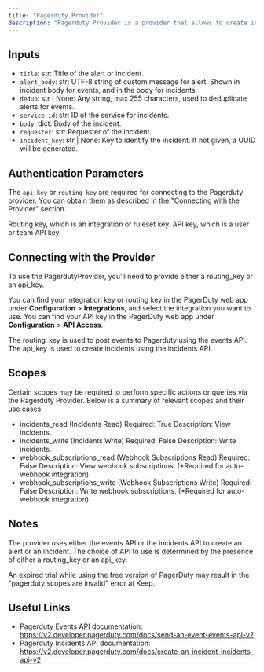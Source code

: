 ```yaml
---
title: "Pagerduty Provider"
description: "Pagerduty Provider is a provider that allows to create incidents or post events to Pagerduty."
---
```


## Inputs

- `title`: str: Title of the alert or incident.
- `alert_body`: str: UTF-8 string of custom message for alert. Shown in incident body for events, and in the body for incidents.
- `dedup`: str | None: Any string, max 255 characters, used to deduplicate alerts for events.
- `service_id`: str: ID of the service for incidents.
- `body`: dict: Body of the incident.
- `requester`: str: Requester of the incident.
- `incident_key`: str | None: Key to identify the incident. If not given, a UUID will be generated.

## Authentication Parameters

The `api_key` or `routing_key` are required for connecting to the Pagerduty provider. You can obtain them as described in the "Connecting with the Provider" section.

Routing key, which is an integration or ruleset key. API key, which is a user or team API key.

## Connecting with the Provider

To use the PagerdutyProvider, you'll need to provide either a routing_key or an api_key.

You can find your integration key or routing key in the PagerDuty web app under **Configuration** > **Integrations**, and select the integration you want to use.
You can find your API key in the PagerDuty web app under **Configuration** > **API Access**.

The routing_key is used to post events to Pagerduty using the events API.
The api_key is used to create incidents using the incidents API.

## Scopes

Certain scopes may be required to perform specific actions or queries via the Pagerduty Provider. Below is a summary of relevant scopes and their use cases:

- incidents_read (Incidents Read)
    Required: True
    Description: View incidents.
- incidents_write (Incidents Write)
    Required: False
    Description: Write incidents.
- webhook_subscriptions_read (Webhook Subscriptions Read)
    Required: False
    Description: View webhook subscriptions.
    (*Required for auto-webhook integration)
- webhook_subscriptions_write (Webhook Subscriptions Write)
    Required: False
    Description: Write webhook subscriptions.
    (*Required for auto-webhook integration)


## Notes

The provider uses either the events API or the incidents API to create an alert or an incident. The choice of API to use is determined by the presence of either a routing_key or an api_key.

An expired trial while using the free version of PagerDuty may result in the "pagerduty scopes are invalid" error at Keep.

## Useful Links

- Pagerduty Events API documentation: https://v2.developer.pagerduty.com/docs/send-an-event-events-api-v2
- Pagerduty Incidents API documentation: https://v2.developer.pagerduty.com/docs/create-an-incident-incidents-api-v2
